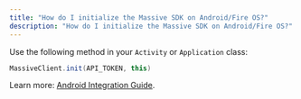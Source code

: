 ```yaml
---
title: "How do I initialize the Massive SDK on Android/Fire OS?"
description: "How do I initialize the Massive SDK on Android/Fire OS?"
---
```


Use the following method in your `Activity` or `Application` class:

```java
MassiveClient.init(API_TOKEN, this)
```

Learn more: [Android Integration Guide](https://docs.joinmassive.com/monetization-sdk/mobile-android#integration-to-the-app).